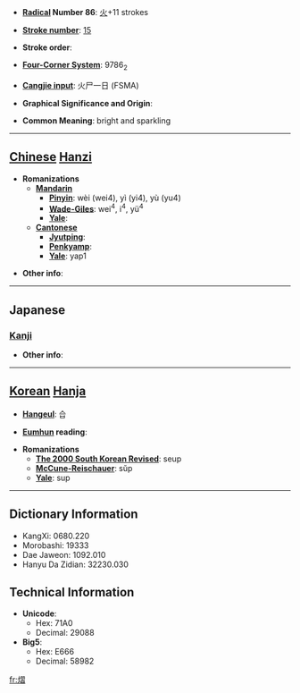 * '''[[Wiktionary:Chinese radical index| Radical]] Number 86''': [[Wiktionary:Chinese radical index 火|火]]+11 strokes

* '''[[Wiktionary:Chinese total strokes index|Stroke number]]''': [[Wiktionary:Chinese total strokes index 15|15]]

* '''Stroke order''': 

* '''[[Wiktionary:Chinese four corner index|Four-Corner System]]''': 9786<sub>2</sub>

* '''[[Wiktionary:Chinese Cangjie index|Cangjie input]]''': 火尸一日 (FSMA)

* '''Graphical Significance and Origin''': 

* '''Common Meaning''': bright and sparkling

----

== [[Chinese]] [[Hanzi]] ==

* '''Romanizations'''
** '''[[Mandarin]]'''
*** '''[[Pinyin]]''': wèi (wei4), yì (yi4), yù (yu4)
*** '''[[Wade-Giles]]''': wei<sup>4</sup>, i<sup>4</sup>, yü<sup>4</sup>
*** '''[[Yale]]''': 
** '''[[Cantonese]]'''
*** '''[[Jyutping]]''':
*** '''[[Penkyamp]]''': 
*** '''[[Yale]]''': yap1

* '''Other info''': 

----

==Japanese==
===[[Kanji]]===
{{kanji|on readings=[[ゆう]] (yū), [[しゅう]] (shū), [[じゅう]] (jū)|kun readings=[[ひがり]] (higari)}}

* '''Other info''':  

----

== [[Korean]] [[Hanja]] ==

* '''[[Hangeul]]''': 습

* '''[[Eumhun]] reading''': 

* '''Romanizations'''
** '''[[The 2000 South Korean Revised Romanization|The 2000 South Korean Revised]]''': seup
** '''[[McCune-Reischauer]]''': sŭp
** '''[[Yale]]''': sup

----

== Dictionary Information ==

* KangXi: 0680.220
* Morobashi: 19333
* Dae Jaweon: 1092.010
* Hanyu Da Zidian: 32230.030

== Technical Information ==

* '''Unicode''':
** Hex: 71A0
** Decimal: 29088
* '''Big5''':
** Hex: E666
** Decimal: 58982

[[fr:熠]]